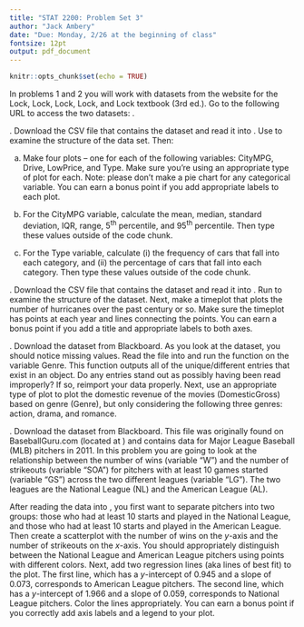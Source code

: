 ```yaml
---
title: "STAT 2200: Problem Set 3"
author: "Jack Ambery"
date: "Due: Monday, 2/26 at the beginning of class"
fontsize: 12pt
output: pdf_document
---
```



<!-- set global options -->
```r
knitr::opts_chunk$set(echo = TRUE)
```


\vspace{0.1in}

\begin{itemize}
  \item You may discuss this assignment with other students in the class, but 
    you may not sit down and type it up with them or show them your code. You 
    also may not discuss the assignment with anyone who isn't in our class, nor
    may you look up anything online.
  \item You must type up your homework using R Markdown. I want to see all of 
    your code and output, and any answers you provide that aren't code must be 
    typed above the respective \texttt{R} code chunk.
  \item Make sure none of your code runs off the page, otherwise you will lose 
    points.
  \item You must print and turn in a PDF of your homework. I won't accept 
    anything else (e.g., a Word document). All pages must be stapled together.
  \item This assignment is worth 100 points.
\end{itemize}


\vspace{0.1in}
In problems 1 and 2 you will work with datasets from the website for the Lock, 
Lock, Lock, Lock, and Lock textbook \textit{Statistics: Unlocking the Power of
Data} (3rd ed.). Go to the following URL to access the two datasets: 
\url{https://www.lock5stat.com/datapage3e.html}.
\vspace{0.1in}

\noindent 1. Download the CSV file that contains the \textit{Cars2020} dataset 
and read it into \texttt{R}. Use \texttt{str()} to examine the structure of the 
data set. Then:

a) Make four plots -- one for each of the following variables: CityMPG, Drive, 
LowPrice, and Type. Make sure you're using an appropriate type of plot for each. 
Note: please don't make a pie chart for any categorical variable. You can earn a
bonus point if you add appropriate labels to each plot.

b) For the CityMPG variable, calculate the mean, median, standard deviation, 
IQR, range, $5^{\text{th}}$ percentile, and $95^{\text{th}}$ percentile. Then 
type these values outside of the \texttt{R} code chunk.

c) For the Type variable, calculate (i) the frequency of cars that fall into 
each category, and (ii) the percentage of cars that fall into each category. 
Then type these values outside of the \texttt{R} code chunk.

\vspace{0.1in}

\noindent 2. Download the CSV file that contains the \textit{Hurricanes2018} 
dataset and read it into \texttt{R}. Run \texttt{str()} to examine the structure
of the dataset. Next, make a timeplot that plots the number of hurricanes over 
the past century or so. Make sure the timeplot has points at each year and lines 
connecting the points. You can earn a bonus point if you add a title and 
appropriate labels to both axes.

\vspace{0.1in}

\noindent 3. Download the \textit{HollywoodMovies} dataset from Blackboard. As 
you look at the dataset, you should notice missing values. Read the file into 
\texttt{R} and run the \texttt{unique()} function on the variable Genre. This 
function outputs all of the unique/different entries that exist in an object. Do 
any entries stand out as possibly having been read improperly? If so, reimport 
your data properly. Next, use an appropriate type of plot to plot the domestic 
revenue of the movies (DomesticGross) based on genre (Genre), but only 
considering the following three genres: action, drama, and romance.

\vspace{0.1in}

\noindent 4. Download the \textit{mlb2011} dataset from Blackboard. This file 
was originally found on BaseballGuru.com (located at 
\url{https://BaseballGuru.com}) and contains data for Major League Baseball 
(MLB) pitchers in 2011. In this problem you are going to look at the 
relationship between the number of wins (variable "W") and the number of 
strikeouts (variable "SOA") for pitchers with at least 10 games started 
(variable "GS") across the two different leagues (variable "LG"). The two 
leagues are the National League (NL) and the American League (AL).

After reading the data into \texttt{R}, you first want to separate pitchers into 
two groups: those who had at least 10 starts and played in the National League,
and those who had at least 10 starts and played in the American League. Then 
create a scatterplot with the number of wins on the $y$-axis and the number of 
strikeouts on the $x$-axis. You should appropriately distinguish between the 
National League and American League pitchers using points with different colors. 
Next, add two regression lines (aka lines of best fit) to the plot. The first 
line, which has a $y$-intercept of 0.945 and a slope of 0.073, corresponds to 
American League pitchers. The second line, which has a $y$-intercept of 1.966 
and a slope of 0.059, corresponds to National League pitchers. Color the lines 
appropriately. You can earn a bonus point if you correctly add axis labels and a 
legend to your plot.



